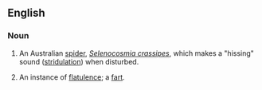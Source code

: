 ==English==

===Noun===
{{wikipedia}}
{{en-noun}}

#An Australian [[spider]], ''[[Selenocosmia crassipes]]'', which makes a "hissing" sound ([[stridulation]]) when disturbed.
#{{euphemism|colloquial|humorous}} An instance of [[flatulence]]; a [[fart]].